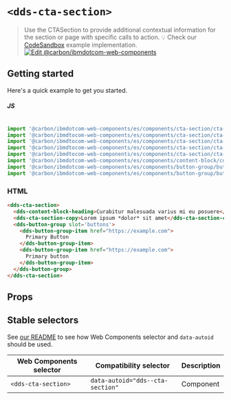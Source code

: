 
# `<dds-cta-section>`

> Use the CTASection to provide additional contextual information for the section or page with specific calls to action.
> 💡 Check our
> [CodeSandbox](https://githubbox.com/carbon-design-system/carbon-for-ibm-dotcom/tree/master/packages/web-components/examples/codesandbox/components/cta-section)
> example implementation.
[![Edit @carbon/ibmdotcom-web-components](https://codesandbox.io/static/img/play-codesandbox.svg)](https://githubbox.com/carbon-design-system/carbon-for-ibm-dotcom/tree/master/packages/web-components/examples/codesandbox/components/cta-section)

## Getting started

Here's a quick example to get you started.

##### JS

```javascript

import '@carbon/ibmdotcom-web-components/es/components/cta-section/cta-section.js';
import '@carbon/ibmdtocom-web-components/es/components/cta-section/cta-section-copy.js';
import '@carbon/ibmdtocom-web-components/es/components/cta-section/cta-section-item.js';
import '@carbon/ibmdtocom-web-components/es/components/cta-section/cta-section-heading.js';
import '@carbon/ibmdtocom-web-components/es/components/cta-section/cta-section-item-copy.js';
import '@carbon/ibmdotcom-web-components/es/components/content-block/content-block-heading.js';
import '@carbon/ibmdotcom-web-components/es/components/button-group/button-group.js';
import '@carbon/ibmdotcom-web-components/es/components/button-group/button-group-item.js';

```

### HTML

```html
<dds-cta-section>
  <dds-content-block-heading>Curabitur malesuada varius mi eu posuere</dds-content-block-heading>
  <dds-cta-section-copy>Lorem ipsum *dolor* sit amet</dds-cta-section-copy>
  <dds-button-group slot='buttons'>
    <dds-button-group-item href="https://example.com">
      Primary Button
    </dds-button-group-item>
    <dds-button-group-item href="https://example.com">
      Primary button
    </dds-button-group-item>
  </dds-button-group>
</dds-cta-section>
```

## Props

<Props of="dds-cta-section" />
<Description markdown={markdownContents} />

## Stable selectors

See [our README](https://github.com/carbon-design-system/carbon-for-ibm-dotcom/tree/master/packages/web-components#stable-selectors-for-analytics-and-integratione2e-testing-in-web-components) to see how Web Components selector and `data-autoid` should be used.

| Web Components selector       | Compatibility selector                    | Description |
| ----------------------------- | ----------------------------------------- | ----------- |
| `<dds-cta-section>`           | `data-autoid="dds--cta-section"`          | Component   |

<Description markdown={contributing} />
